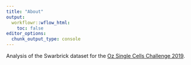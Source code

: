 ```yaml
---
title: "About"
output:
  workflowr::wflow_html:
    toc: false
editor_options:
  chunk_output_type: console
---
```


Analysis of the Swarbrick dataset for the
[Oz Single Cells Challenge 2019][challenge].

[challenge]: https://sydneybiox.github.io/SingleCellsChallenge2019/
